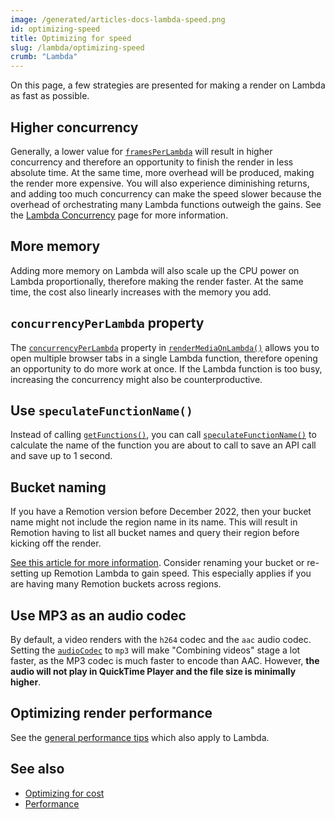 ```yaml
---
image: /generated/articles-docs-lambda-speed.png
id: optimizing-speed
title: Optimizing for speed
slug: /lambda/optimizing-speed
crumb: "Lambda"
---
```


On this page, a few strategies are presented for making a render on Lambda as fast as possible.

## Higher concurrency

Generally, a lower value for [`framesPerLambda`](/docs/lambda/rendermediaonlambda#framesperlambda) will result in higher concurrency and therefore an opportunity to finish the render in less absolute time. At the same time, more overhead will be produced, making the render more expensive. You will also experience diminishing returns, and adding too much concurrency can make the speed slower because the overhead of orchestrating many Lambda functions outweigh the gains.
See the [Lambda Concurrency](/docs/lambda/concurrency) page for more information.

## More memory

Adding more memory on Lambda will also scale up the CPU power on Lambda proportionally, therefore making the render faster. At the same time, the cost also linearly increases with the memory you add.

## `concurrencyPerLambda` property

The [`concurrencyPerLambda`](/docs/lambda/rendermediaonlambda#concurrencyperlambda) property in [`renderMediaOnLambda()`](/docs/lambda/rendermediaonlambda) allows you to open multiple browser tabs in a single Lambda function, therefore opening an opportunity to do more work at once. If the Lambda function is too busy, increasing the concurrency might also be counterproductive.

## Use `speculateFunctionName()`

Instead of calling [`getFunctions()`](/docs/lambda/getfunctions), you can call [`speculateFunctionName()`](/docs/lambda/speculatefunctionname) to calculate the name of the function you are about to call to save an API call and save up to 1 second.

## Bucket naming

If you have a Remotion version before December 2022, then your bucket name might not include the region name in its name. This will result in Remotion having to list all bucket names and query their region before kicking off the render.

[See this article for more information](/docs/lambda/bucket-naming#aws-region-in-the-name). Consider renaming your bucket or re-setting up Remotion Lambda to gain speed. This especially applies if you are having many Remotion buckets across regions.

## Use MP3 as an audio codec<AvailableFrom v="4.0.16" />

By default, a video renders with the `h264` codec and the `aac` audio codec. Setting the [`audioCodec`](/docs/encoding/#audio-codec) to `mp3` will make "Combining videos" stage a lot faster, as the MP3 codec is much faster to encode than AAC. However, **the audio will not play in QuickTime Player and the file size is minimally higher**.

## Optimizing render performance

See the [general performance tips](/docs/performance) which also apply to Lambda.

## See also

- [Optimizing for cost](/docs/lambda/optimizing-cost)
- [Performance](/docs/performance)
